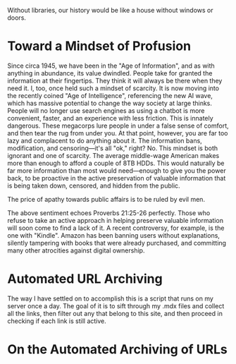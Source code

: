 
<Quote author="Norman Cousins">Without libraries, our history would be like a house without windows or doors.</Quote>

# Toward a Mindset of Profusion 
<Dropcap>S</Dropcap>ince circa 1945, we have been in the "Age of Information", and as with anything in abundance, its value dwindled. People take for granted the information at their fingertips. 
They think it will always be there when they need it. I, too, once held such a mindset of scarcity. It is now moving into the recently coined "Age of Intelligence", referencing the new AI wave, which has 
massive potential to change the way society at large thinks. People will no longer use search engines as using a chatbot is more convenient, faster, and an experience with less <Define>friction</Define>. 
This is innately dangerous. These megacorps lure people in under a false sense of comfort, and then tear the rug from under you. At that point, however, you are far too lazy and complacent to do anything about it. 
The information bans, modification, and censoring—it's all "ok," right? No. This mindset is both ignorant and one of scarcity. The average middle-wage American makes more than enough to afford a couple of 8TB HDDs. This would 
naturally be far more information than most would need—enough to give you the power back, to be proactive in the active preservation of valuable information that is being taken down, censored, and hidden from the public. 

<Quote author="Plato">The price of apathy towards public affairs is to be ruled by evil men.</Quote>  

The above sentiment echoes <Bible>Proverbs 21:25-26</Bible> perfectly. Those who refuse to take an active approach in helping preserve valuable information will soon come to find a lack of it. A recent controversy, for example, is 
the one with "Kindle". Amazon has been banning users without explanations, silently tampering with books that were already purchased, and committing many other atrocities against digital ownership.  


# Automated URL Archiving 
The way I have settled on to accomplish this is a script that runs on my server once a day. The goal of it is to sift through my .mdx files and collect all the links, then filter out any that belong to this site, and then proceed in checking if 
each link is still active. 

<div className="container mx-auto ">
    <FileViewer
    url="https://github.com/krisyotam/krisyotam.com/blob/main/scripts/url-archiver.go"
    className="shadow-lg"
    />
</div>

# On the Automated Archiving of URLs 

